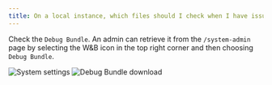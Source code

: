 ```yaml
---
title: On a local instance, which files should I check when I have issues?
---
```


Check the `Debug Bundle`. An admin can retrieve it from the `/system-admin` page by selecting the W&B icon in the top right corner and then choosing `Debug Bundle`.

<Frame>
<img src="/images/technical_faq/local_system_settings.png" alt="System settings"/>
</Frame>
<Frame>
<img src="/images/technical_faq/debug_bundle.png" alt="Debug Bundle download"/>
</Frame>
